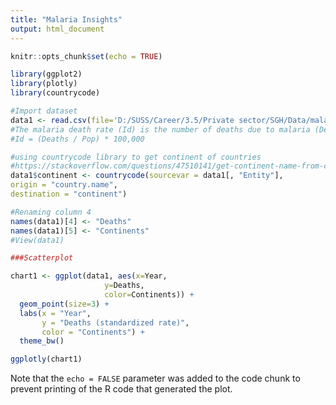 ---
title: "Malaria Insights"
output: html_document
---

```{r setup, include=FALSE}
knitr::opts_chunk$set(echo = TRUE)
```


```{r pressure, echo=FALSE}
library(ggplot2)
library(plotly)
library(countrycode)

#Import dataset
data1 <- read.csv(file='D:/SUSS/Career/3.5/Private sector/SGH/Data/malaria_deaths.csv',sep = ',')
#The malaria death rate (Id) is the number of deaths due to malaria (Deaths) divided by the total population (Pop) and multiplied by 100,000.
#Id = (Deaths / Pop) * 100,000

#using countrycode library to get continent of countries
#https://stackoverflow.com/questions/47510141/get-continent-name-from-country-name-in-r
data1$continent <- countrycode(sourcevar = data1[, "Entity"],
origin = "country.name",
destination = "continent")

#Renaming column 4
names(data1)[4] <- "Deaths"
names(data1)[5] <- "Continents"
#View(data1)

###Scatterplot

chart1 <- ggplot(data1, aes(x=Year, 
                     y=Deaths, 
                     color=Continents)) +
  geom_point(size=3) +
  labs(x = "Year",
       y = "Deaths (standardized rate)",
       color = "Continents") +
  theme_bw()

ggplotly(chart1)
```

Note that the `echo = FALSE` parameter was added to the code chunk to prevent printing of the R code that generated the plot.
